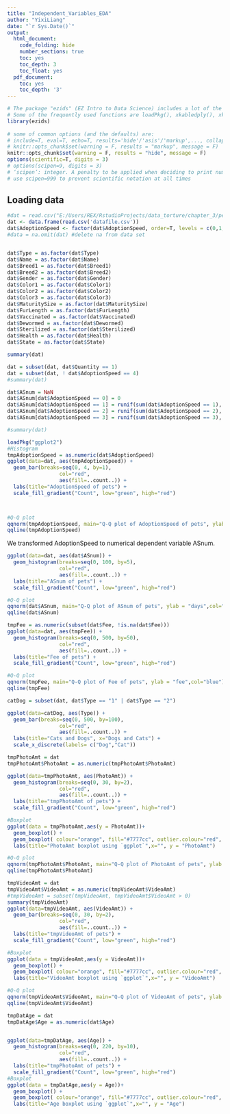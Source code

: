 ```yaml
---
title: "Independent_Variables_EDA"
author: "YixiLiang"
date: "`r Sys.Date()`"
output:
  html_document:
    code_folding: hide
    number_sections: true
    toc: yes
    toc_depth: 3
    toc_float: yes
  pdf_document:
    toc: yes
    toc_depth: '3'
---
```


```r
# The package "ezids" (EZ Intro to Data Science) includes a lot of the helper functions we developed for the course. 
# Some of the frequently used functions are loadPkg(), xkabledply(), xkablesummary(), uzscale(), etc.
library(ezids)
 
# some of common options (and the defaults) are: 
# include=T, eval=T, echo=T, results='hide'/'asis'/'markup',..., collapse=F, warning=T, message=T, error=T, cache=T, fig.width=6, fig.height=4, fig.dim=c(6,4) #inches, fig.align='left'/'center','right', 
# knitr::opts_chunk$set(warning = F, results = "markup", message = F)
knitr::opts_chunk$set(warning = F, results = "hide", message = F)
options(scientific=T, digits = 3) 
# options(scipen=9, digits = 3) 
# ‘scipen’: integer. A penalty to be applied when deciding to print numeric values in fixed or exponential notation.  Positive values bias towards fixed and negative towards scientific notation: fixed notation will be preferred unless it is more than ‘scipen’ digits wider.
# use scipen=999 to prevent scientific notation at all times
```


## Loading data
```r
#dat = read.csv("E:/Users/REX/RstudioProjects/data_torture/chapter_3/pets_test.csv")
dat <- data.frame(read.csv('datafile.csv'))
dat$AdoptionSpeed <- factor(dat$AdoptionSpeed, order=T, levels = c(0,1,2,3,4))
#data = na.omit(dat) #delete na from data set


dat$Type = as.factor(dat$Type)
dat$Name = as.factor(dat$Name)
dat$Breed1 = as.factor(dat$Breed1)
dat$Breed2 = as.factor(dat$Breed2)
dat$Gender = as.factor(dat$Gender)
dat$Color1 = as.factor(dat$Color1)
dat$Color2 = as.factor(dat$Color2)
dat$Color3 = as.factor(dat$Color3)
dat$MaturitySize = as.factor(dat$MaturitySize)
dat$FurLength = as.factor(dat$FurLength)
dat$Vaccinated = as.factor(dat$Vaccinated)
dat$Dewormed = as.factor(dat$Dewormed)
dat$Sterilized = as.factor(dat$Sterilized)
dat$Health = as.factor(dat$Health)
dat$State = as.factor(dat$State)

summary(dat)
```
```r
dat = subset(dat, dat$Quantity == 1)
dat = subset(dat, ! dat$AdoptionSpeed == 4)
#summary(dat)
```

```r
dat$ASnum = NaN
dat$ASnum[dat$AdoptionSpeed == 0] = 0
dat$ASnum[dat$AdoptionSpeed == 1] = runif(sum(dat$AdoptionSpeed == 1), 1, 7)
dat$ASnum[dat$AdoptionSpeed == 2] = runif(sum(dat$AdoptionSpeed == 2), 8, 30)
dat$ASnum[dat$AdoptionSpeed == 3] = runif(sum(dat$AdoptionSpeed == 3), 31, 90)

#summary(dat)
```



```r
loadPkg("ggplot2")
#Histogram
tmpAdoptionSpeed = as.numeric(dat$AdoptionSpeed)
ggplot(data=dat, aes(tmpAdoptionSpeed)) + 
  geom_bar(breaks=seq(0, 4, by=1),
                 col="red",
                 aes(fill=..count..)) +
  labs(title="AdoptionSpeed of pets") + 
  scale_fill_gradient("Count", low="green", high="red")



#Q-Q plot
qqnorm(tmpAdoptionSpeed, main="Q-Q plot of AdoptionSpeed of pets", ylab = "days",col="blue")
qqline(tmpAdoptionSpeed)
```
We transformed AdoptionSpeed to numerical dependent variable ASnum.
```r
ggplot(data=dat, aes(dat$ASnum)) + 
  geom_histogram(breaks=seq(0, 100, by=5),
                 col="red",
                 aes(fill=..count..)) +
  labs(title="ASnum of pets") + 
  scale_fill_gradient("Count", low="green", high="red")

#Q-Q plot
qqnorm(dat$ASnum, main="Q-Q plot of ASnum of pets", ylab = "days",col="blue")
qqline(dat$ASnum)

```

```r
tmpFee = as.numeric(subset(dat$Fee, !is.na(dat$Fee)))
ggplot(data=dat, aes(tmpFee)) + 
  geom_histogram(breaks=seq(0, 500, by=50),
                 col="red",
                 aes(fill=..count..)) +
  labs(title="Fee of pets") + 
  scale_fill_gradient("Count", low="green", high="red")

#Q-Q plot
qqnorm(tmpFee, main="Q-Q plot of Fee of pets", ylab = "fee",col="blue")
qqline(tmpFee)


```
```r

catDog = subset(dat, dat$Type == "1" | dat$Type == "2")

ggplot(data=catDog, aes(Type)) + 
  geom_bar(breaks=seq(0, 500, by=100),
                 col="red",
                 aes(fill=..count..)) +
  labs(title="Cats and Dogs", x="Dogs and Cats") + 
  scale_x_discrete(labels= c("Dog","Cat"))
```

```r
tmpPhotoAmt = dat
tmpPhotoAmt$PhotoAmt = as.numeric(tmpPhotoAmt$PhotoAmt)

ggplot(data=tmpPhotoAmt, aes(PhotoAmt)) + 
  geom_histogram(breaks=seq(0, 30, by=2),
                 col="red",
                 aes(fill=..count..)) +
  labs(title="tmpPhotoAmt of pets") + 
  scale_fill_gradient("Count", low="green", high="red")

#Boxplot
ggplot(data = tmpPhotoAmt,aes(y = PhotoAmt))+
  geom_boxplot() + 
  geom_boxplot( colour="orange", fill="#7777cc", outlier.colour="red", outlier.shape=8, outlier.size=4) +
  labs(title="PhotoAmt boxplot using `ggplot`",x="", y = "PhotoAmt")

#Q-Q plot
qqnorm(tmpPhotoAmt$PhotoAmt, main="Q-Q plot of PhotoAmt of pets", ylab = "PhotoAmt",col="blue")
qqline(tmpPhotoAmt$PhotoAmt)
```
```r
tmpVideoAmt = dat
tmpVideoAmt$VideoAmt = as.numeric(tmpVideoAmt$VideoAmt)
#tmpVideoAmt = subset(tmpVideoAmt, tmpVideoAmt$VideoAmt > 0)
summary(tmpVideoAmt)
ggplot(data=tmpVideoAmt, aes(VideoAmt)) + 
  geom_bar(breaks=seq(0, 30, by=2),
                 col="red",
                 aes(fill=..count..)) +
  labs(title="tmpVideoAmt of pets") + 
  scale_fill_gradient("Count", low="green", high="red")

#Boxplot
ggplot(data = tmpVideoAmt,aes(y = VideoAmt))+
  geom_boxplot() + 
  geom_boxplot( colour="orange", fill="#7777cc", outlier.colour="red", outlier.shape=8, outlier.size=4) +
  labs(title="VideoAmt boxplot using `ggplot`",x="", y = "VideoAmt")

#Q-Q plot
qqnorm(tmpVideoAmt$VideoAmt, main="Q-Q plot of VideoAmt of pets", ylab = "VideoAmt",col="blue")
qqline(tmpVideoAmt$VideoAmt)
```

```r
tmpDatAge = dat
tmpDatAge$Age = as.numeric(dat$Age)


ggplot(data=tmpDatAge, aes(Age)) + 
  geom_histogram(breaks=seq(0, 220, by=10),
                 col="red",
                 aes(fill=..count..)) +
  labs(title="tmpPhotoAmt of pets") + 
  scale_fill_gradient("Count", low="green", high="red")
#Boxplot
ggplot(data = tmpDatAge,aes(y = Age))+
  geom_boxplot() + 
  geom_boxplot( colour="orange", fill="#7777cc", outlier.colour="red", outlier.shape=8, outlier.size=4) +
  labs(title="Age boxplot using `ggplot`",x="", y = "Age")
```
